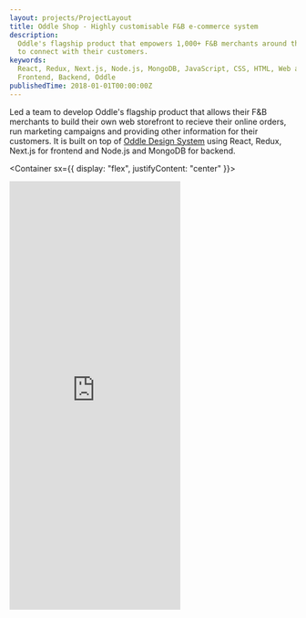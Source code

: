```yaml
---
layout: projects/ProjectLayout
title: Oddle Shop - Highly customisable F&B e-commerce system
description:
  Oddle's flagship product that empowers 1,000+ F&B merchants around the globe
  to connect with their customers.
keywords:
  React, Redux, Next.js, Node.js, MongoDB, JavaScript, CSS, HTML, Web app,
  Frontend, Backend, Oddle
publishedTime: 2018-01-01T00:00:00Z
---
```


Led a team to develop Oddle's flagship product that allows their F&B merchants
to build their own web storefront to recieve their online orders, run marketing
campaigns and providing other information for their customers. It is built on
top of [Oddle Design System](/projects/014-oddle-design-system) using React,
Redux, Next.js for frontend and Node.js and MongoDB for backend.

<Container sx={{ display: "flex", justifyContent: "center" }}>
  <iframe
    style={{ width: 480 }}
    height="751"
    src="https://bongout123.beta.oddle.me/en_SG/"
    frameBorder="no"
    loading="lazy"
  />
</Container>
